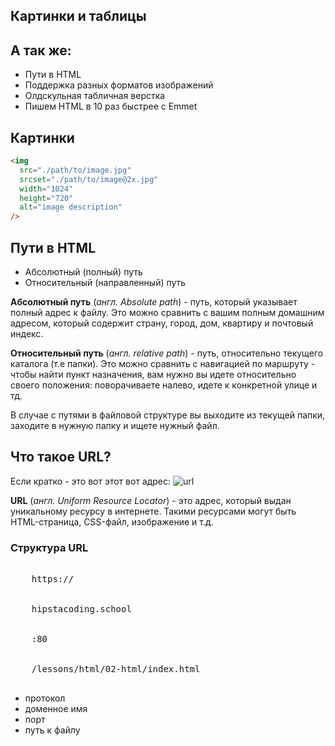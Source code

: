 <section>


# Картинки и таблицы

## А так же:

- Пути в HTML
- Поддержка разных форматов изображений
- Олдскульная табличная верстка
- Пишем HTML в 10 раз быстрее с Emmet

</section>


<section>
<section>


## Картинки

```html
<img
  src="./path/to/image.jpg"
  srcset="./path/to/image@2x.jpg"
  width="1024"
  height="720"
  alt="image description"
/>
```

  </section>
  <section>


## Пути в HTML

- Абсолютный (полный) путь
- Относительный (направленный) путь

</section>
<section>


**Абсолютный путь** (_англ. Absolute path_) - путь, который указывает полный адрес к файлу.
Это можно сравнить с вашим полным домашним адресом, который содержит страну, город, дом, квартиру и
почтовый индекс.

</section>
<section>


**Относительный путь** (_англ. relative path_) - путь, относительно текущего каталога (т.е папки).
Это можно сравнить с навигацией по маршруту - чтобы найти пункт назначения, вам нужно вы идете
относительно своего положения: поворачиваете налево, идете к конкретной улице и тд.

В случае с путями в файловой структуре вы выходите из текущей папки, заходите в нужную папку и ищете
нужный файл.

</section>
<section>


## Что такое URL?

<div className="fragment">


Если кратко - это вот этот вот адрес:
![url](./images/url.png)

</div>


</section>
<section>


**URL** (_англ. Uniform Resource Locator_) - это адрес, который выдан уникальному ресурсу в интернете.
Такими ресурсами могут быть HTML-страница, CSS-файл, изображение и т.д.

</section>
<section>


### Структура URL

<pre className="hljs">
  <span className="fragment highlight-current-blue" data-fragment-index={1}>
    https://
  </span>
  <span className="fragment highlight-current-blue" data-fragment-index={2}>
    hipstacoding.school
  </span>
  <span className="fragment highlight-current-blue" data-fragment-index={3}>
    :80
  </span>
  <span className="fragment highlight-current-blue" data-fragment-index={4}>
    /lessons/html/02-html/index.html
  </span>
</pre>

<ul>
  <li className="fragment highlight-current-blue" data-fragment-index={1}>
    протокол
  </li>
  <li className="fragment highlight-current-blue" data-fragment-index={2}>
    доменное имя
  </li>
  <li className="fragment highlight-current-blue" data-fragment-index={3}>
    порт
  </li>
  <li className="fragment highlight-current-blue" data-fragment-index={4}>
    путь к файлу
  </li>
</ul>

</section>
</section>

